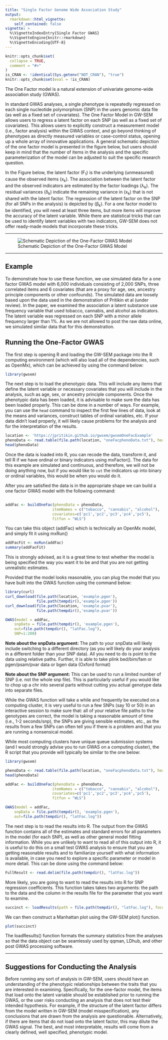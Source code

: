 ```yaml
---
title: "Single Factor Genome Wide Association Study"
output:
  rmarkdown::html_vignette:
    self_contained: false
vignette: >
  %\VignetteIndexEntry{Single Factor GWAS}
  %\VignetteEngine{knitr::rmarkdown}
  %\VignetteEncoding{UTF-8}
---
```


```r
knitr::opts_chunk$set(
  collapse = TRUE,
  comment = "#>"
)
is_CRAN <- !identical(Sys.getenv("NOT_CRAN"), "true")
knitr::opts_chunk$set(eval = !is_CRAN)
```

The One Factor model is a natural extension of univariate genome-wide association study (GWAS).

In standard GWAS analyses, a single phenotype is repeatedly regressed on each single nucleotide polymorphism (SNP) in the users genomic data file (as well as a fixed set of covariates). The One Factor Model in GW-SEM  allows users to regress a latent factor on each SNP (as well as a fixed set of covariates). This allows users to explicitly construct a measurement model (i.e., factor analysis) within the GWAS context, and go beyond thinking of phenotypes as directly measured variables or case-control status, opening up a whole array of innovative applications. A general schematic depiction of the one factor model is presented in the figure below, but users should keep in mind that the number of items in the analysis and the specific parameterization of the model can be adjusted to suit the specific research question. 

In the Figure below, the latent factor (F<sub>1</sub>) is the underlying (unmeasured) cause the observed items (x<sub>k</sub>). The association between the latent factor and the observed indicators are estimated by the factor loadings (&lambda;<sub>k</sub>). The residual variances (&delta;<sub>k</sub>) indicate the remaining variance in (x<sub>k</sub>) that is not shared with the latent factor. The regression of the latent factor on the SNP (for all SNPs in the analysis) is depicted by (&beta;<sub>k</sub>). For a one factor model to be identified, you will need at least three items, but more items will improve the accuracy of the latent variable. While there are statistical tricks that can be used to identify latent variables with two indicators, GW-SEM does not offer ready-made models that incorporate these tricks. 

***

![Schematic Depiction of the One-Factor GWAS Model](https://jpritikin.github.io/gwsem/exampleFigs/singleFactor.jpg)


***
## Example
To demonstrate how to use these function, we use simulated data for a one factor GWAS model with 6,000 individuals consisting of 2,000 SNPs, three correlated items and 6 covariates (that are a proxy for age, sex, ancestry principle components or other confounds). The simulated data are loosely based upon the data used in the demonstration of Pritikin et al (under review). In the paper, we examined the association a latent substance use frequency variable that used tobacco, cannabis, and alcohol as indicators.  The latent variable was regressed on each SNP with a minor allele frequency larger than 1%.  As we are not allowed to post the raw data online, we simulated similar data that for this demonstration.

## Running the One-Factor GWAS

The first step is opening R and loading the GW-SEM package into the R computing environment (which will also load all of the dependencies, such as OpenMx), which can be achieved by using the command below:

```r
library(gwsem)
```

The next step is to load the phenotypic data. This will include any items that define the latent variable or necessary covariates that you will include in the analysis, such as age, sex, or ancestry principle components. Once the phenotypic data has been loaded, it is advisable to make sure the data has been loaded properly. This can be done in a number of ways. For example, you can use the `head` command to inspect the first few lines of data, look at the means and variances, construct tables of ordinal variables, etc.  If your data didn't load properly, it will likely cause problems for the analysis and for the interpretation of the results.

```r
location <- 'https://jpritikin.github.io/gwsem/gwsemOneFacExample'
phenoData <- read.table(file.path(location, "oneFacphenoData.txt"), header=TRUE)
head(phenoData)
```

Once the data is loaded into R, you can recode the data, transform it, and tell R if we have ordinal or binary indicators using mxFactor(). The data for this example are simulated and continuous, and therefore, we will not be doing anything now, but if you would like to `cut` the indicators up into binary or ordinal variables, this would be when you would do it.


After you are satisfied the data is in the appropriate shape we can build a one factor GWAS model with the following command: 

```r
                                                                                     # You must tell GW-SEM:
addFac <- buildOneFac(phenoData = phenoData,                                         # what the data object is (which you read in above)
                     itemNames = c("tobacco", "cannabis", "alcohol"),                # what the items of the latent factor are
                     covariates=c('pc1','pc2','pc3','pc4','pc5'),                    # what covariates that you want to include in the analysis
                     fitfun = "WLS")                                                 # and the fit function that you would like to use (WLS is much faster than ML)

```

You can take this object (addFac) which is technically an OpenMx model, and simply fit it using mxRun() 

```r
addFacFit <- mxRun(addFac)
summary(addFacFit)
```

This is strongly advised, as it is a great time to test whether the model is being specified the way you want it to be and that you are not getting unrealistic estimates.

Provided that the model looks reasonable, you can plug the model that you have built into the GWAS function using the command below:

```r
library(curl)
curl_download(file.path(location, 'example.pgen'),
              file.path(tempdir(),'example.pgen'))
curl_download(file.path(location, 'example.pvar'),
              file.path(tempdir(),'example.pvar'))

GWAS(model = addFac,                                                                 # what model object you would like to fit
	snpData = file.path(tempdir(), 'example.pgen'),                                                        # that path to the snpData file.
	out=file.path(tempdir(), "latFac.log"),                                                                # the file that you would like to save the full results into
	SNP=1:200)                                                                       # the index of the snps (how many) you would like to fit
```

**Note about the snpData argument:** The path to your snpData will likely include switching to a different directory (as you will likely do your analysis in a different folder than your SNP data). All you need to do is point to the data using relative paths. Further, it is able to take plink bed/bim/fam or pgen/psam/pvar data or bgen data (Oxford format)

**Note about the SNP argument:** This can be used to run a limited number of SNP (i.e. not the whole snp file). This is particularly useful if you would like to chop up a chr into several parts without cutting you actual genotype data into separate files.

While the GWAS function will take a while and frequently be executed on a computing cluster, it is very useful to run a few SNPs (say 10 or 50) in an interactive session to make sure that: all of your relative file paths to the genotypes are correct, the model is taking a reasonable amount of time (i.e., 1-2 seconds/snp), the SNPs are giving sensible estimates, etc., as the results from a few SNPs can often tell you if there is a problem and that you are running a nonsensical model. 

While most computing clusters have unique queue submission systems (and I would strongly advise you to run GWAS on a computing cluster), the R script that you provide will typically be similar to the one below:

```r
library(gwsem)

phenoData <- read.table(file.path(location, "oneFacphenoData.txt"), header=TRUE)
head(phenoData)

addFac <- buildOneFac(phenoData = phenoData,                                         # what the data object is (which you read in above)
                     itemNames = c("tobacco", "cannabis", "alcohol"),                # what the items of the latent factor are
                     covariates=c('pc1','pc2','pc3','pc4','pc5'),                    # what covariates that you want to include in the analysis
                     fitfun = "WLS")                                                 # and the fit function that you would like to use (WLS is much faster than ML)

GWAS(model = addFac,                                                                 # what model object you would like to fit
	snpData = file.path(tempdir(), 'example.pgen'),                                                    # that path to the snpData file.
	out=file.path(tempdir(), "latFac.log"))                                                            # the file that you would like to save the full results 
```

The next step is to read the results into R. The output from the GWAS function contains all of the estimates and standard errors for all parameters in the model (for each SNP), as well as other general model fitting information.  While you are unlikely to want to read all of this output into R, it is useful to do this on a small test GWAS analysis to ensure that you are getting reasonable results and to familiarize yourself with what information is available, in case you need to explore a specific parameter or model in more detail. This can be done using the command below:  

```r
FullResult <- read.delim(file.path(tempdir(), "latFac.log"))
```

More likely, you are going to want to read the results into R for SNP regression coefficients. This function takes takes two arguments: the path to the data and the column in the results file for the parameter that you want to examine.

```r
succinct <- loadResults(path = file.path(tempdir(), "latFac.log"), focus =  "snp_to_F")
```

We can then construct a Manhattan plot using the GW-SEM plot() function. 

```r
plot(succinct)
```

The loadResults() function formats the summary statistics from the analyses so that the data object can be seamlessly used by qqman, LDhub, and other post GWAS processing software.



***

## Suggestions for Conducting the Analysis

Before running any sort of analysis in GW-SEM, users should have an understanding of the phenotypic relationships between the traits that you are interested in examining. Specifically, for the one-factor model, the items that load onto the latent variable should be established prior to running the GWAS, or the user risks conducting an analysis that does not test their intended hypothesis.  For example, if the structure of the latent factor differs from the model written in GW-SEM (model misspecification), any conclusions that are drawn from the analysis are questionable.  Alternatively, if there are items that do not load onto the latent factor, this may dilute the GWAS signal.  The best, and most interpretable, results will come from a clearly defined, well specified, phenotypic model. 

